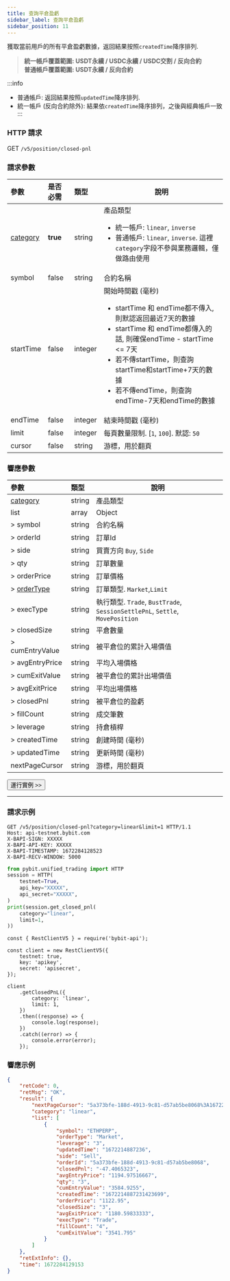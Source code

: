 ```yaml
---
title: 查詢平倉盈虧
sidebar_label: 查詢平倉盈虧
sidebar_position: 11
---
```


獲取當前用戶的所有平倉盈虧數據，返回結果按照`createdTime`降序排列.
> **統一帳戶覆蓋範圍: USDT永續 / USDC永續 / USDC交割 / 反向合約**<br/>
> **普通帳戶覆蓋範圍: USDT永續 / 反向合約**

:::info
* 普通帳戶: 返回結果按照`updatedTime`降序排列.
* 統一帳戶 (反向合約除外): 結果依`createdTime`降序排列，之後與經典帳戶一致
:::

### HTTP 請求
GET `/v5/position/closed-pnl`

### 請求參數
| 參數 | 是否必需 | 類型 | 說明|
|:----- |:-------|:-----|------ |
|[category](../enum#category) |**true** |string |產品類型 <ul><li>統一帳戶: `linear`, `inverse`</li><li>普通帳戶: `linear`, `inverse`. 這裡`category`字段不參與業務邏輯，僅做路由使用</li></ul> |
|symbol |false |string |合約名稱|
|startTime |false |integer |開始時間戳 (毫秒) <ul><li>startTime 和 endTime都不傳入, 則默認返回最近7天的數據</li><li>startTime 和 endTime都傳入的話, 則確保endTime - startTime <= 7天</li><li>若不傳startTime，則查詢startTime和startTime+7天的數據</li><li>若不傳endTime，則查詢endTime-7天和endTime的數據</li></ul>|
|endTime |false |integer |結束時間戳 (毫秒) |
|limit |false |integer |每頁數量限制. [`1`, `100`]. 默認: `50`|
|cursor |false |string |游標，用於翻頁|

### 響應參數
| 參數 | 類型 | 說明|
|:----- |:-----|----- |
| [category](../enum#category) | string  | 產品類型 |
|list |array |Object |
|> symbol |string |合約名稱 |
|> orderId |string |訂單Id |
|> side |string |買賣方向 `Buy`, `Side` |
|> qty |string |訂單數量 |
|> orderPrice |string |訂單價格 |
|> [orderType](../enum#ordertype) |string |訂單類型. `Market`,`Limit` |
|> execType |string |執行類型. `Trade`, `BustTrade`, `SessionSettlePnL`, `Settle`, `MovePosition` |
|> closedSize |string |平倉數量 |
|> cumEntryValue |string |被平倉位的累計入場價值 |
|> avgEntryPrice |string |平均入場價格 |
|> cumExitValue |string |被平倉位的累計出場價值 |
|> avgExitPrice |string |平均出場價格 |
|> closedPnl |string |被平倉位的盈虧 |
|> fillCount |string |成交筆數 |
|> leverage |string |持倉槓桿 |
|> createdTime |string |創建時間 (毫秒) |
|> updatedTime |string |更新時間 (毫秒) |
|nextPageCursor |string |游標，用於翻頁 |

<a href="/api-explorer/v5/position/close-pnl"><Button>運行實例 >></Button></a>

---

### 請求示例

<Tabs groupId="programming-languages">
<TabItem value="http" label="HTTP">

```http
GET /v5/position/closed-pnl?category=linear&limit=1 HTTP/1.1
Host: api-testnet.bybit.com
X-BAPI-SIGN: XXXXX
X-BAPI-API-KEY: XXXXX
X-BAPI-TIMESTAMP: 1672284128523
X-BAPI-RECV-WINDOW: 5000
```

</TabItem>
<TabItem value="python" label="Python">

```python
from pybit.unified_trading import HTTP
session = HTTP(
    testnet=True,
    api_key="XXXXX",
    api_secret="XXXXX",
)
print(session.get_closed_pnl(
    category="linear",
    limit=1,
))
```

</TabItem>
<TabItem value="Node" label="Node.js">

```n4js
const { RestClientV5 } = require('bybit-api');

const client = new RestClientV5({
    testnet: true,
    key: 'apikey',
    secret: 'apisecret',
});

client
    .getClosedPnL({
        category: 'linear',
        limit: 1,
    })
    .then((response) => {
        console.log(response);
    })
    .catch((error) => {
        console.error(error);
    });
```

</TabItem>
</Tabs>

### 響應示例

```json
{
    "retCode": 0,
    "retMsg": "OK",
    "result": {
        "nextPageCursor": "5a373bfe-188d-4913-9c81-d57ab5be8068%3A1672214887231423699%2C5a373bfe-188d-4913-9c81-d57ab5be8068%3A1672214887231423699",
        "category": "linear",
        "list": [
            {
                "symbol": "ETHPERP",
                "orderType": "Market",
                "leverage": "3",
                "updatedTime": "1672214887236",
                "side": "Sell",
                "orderId": "5a373bfe-188d-4913-9c81-d57ab5be8068",
                "closedPnl": "-47.4065323",
                "avgEntryPrice": "1194.97516667",
                "qty": "3",
                "cumEntryValue": "3584.9255",
                "createdTime": "1672214887231423699",
                "orderPrice": "1122.95",
                "closedSize": "3",
                "avgExitPrice": "1180.59833333",
                "execType": "Trade",
                "fillCount": "4",
                "cumExitValue": "3541.795"
            }
        ]
    },
    "retExtInfo": {},
    "time": 1672284129153
}
```
